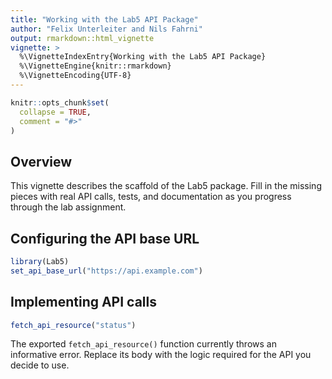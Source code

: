 ```yaml
---
title: "Working with the Lab5 API Package"
author: "Felix Unterleiter and Nils Fahrni"
output: rmarkdown::html_vignette
vignette: >
  %\VignetteIndexEntry{Working with the Lab5 API Package}
  %\VignetteEngine{knitr::rmarkdown}
  %\VignetteEncoding{UTF-8}
---
```


```r
knitr::opts_chunk$set(
  collapse = TRUE,
  comment = "#>"
)
```

## Overview

This vignette describes the scaffold of the Lab5 package. Fill in the missing
pieces with real API calls, tests, and documentation as you progress through the
lab assignment.

## Configuring the API base URL

```r
library(Lab5)
set_api_base_url("https://api.example.com")
```

## Implementing API calls

```r
fetch_api_resource("status")
```

The exported `fetch_api_resource()` function currently throws an informative
error. Replace its body with the logic required for the API you decide to use.
